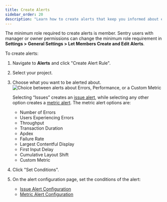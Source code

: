 ```yaml
---
title: Create Alerts
sidebar_order: 20
description: "Learn how to create alerts that keep you informed about errors and performance issues in your application."
---
```


<Note>

The minimum role required to create alerts is member. Sentry users with manager or owner permissions can change the minimum role requirement in **Settings > General Settings > Let Members Create and Edit Alerts**.

</Note>

To create alerts:
1. Navigate to **Alerts** and click "Create Alert Rule".
1. Select your project.
1. Choose what you want to be alerted about.
    ![Choice between alerts about Errors, Performance, or a Custom Metric](create-new-alert-rule.png)

    Selecting “Issues” creates an [issue alert](/product/alerts/alert-types/#issue-alerts), while selecting any other option creates a [metric alert](/product/alerts/alert-types/#metric-alerts). The metric alert options are:
     - Number of Errors
     - Users Experiencing Errors
     - Throughput
     - Transaction Duration
     - Apdex
     - Failure Rate
     - Largest Contentful Display
     - First Input Delay
     - Cumulative Layout Shift
     - Custom Metric

1. Click "Set Conditions".
1. On the alert configuration page, set the conditions of the alert:
    - [Issue Alert Configuration](/product/alerts/create-alerts/issue-alert-config/)
    - [Metric Alert Configuration](/product/alerts/create-alerts/metric-alert-config/)
